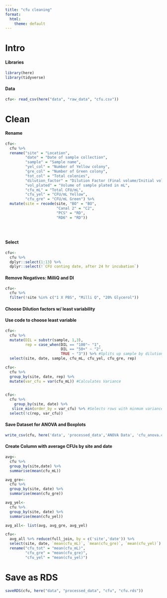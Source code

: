 ```yaml
---
title: "cfu cleaning"
format:
  html:
    theme: default
---
```


# Intro

#### Libraries

```r
library(here)
library(tidyverse)
```

#### Data

```r
cfu<- read_csv(here("data", "raw_data", "cfu.csv"))
```

# Clean

#### Rename

```r
cfu<-
  cfu %>%
  rename("site" = "Location",
         "date" = "Date of sample collection",
         "sample" = "Sample name",
         "yel_col" = "Number of Yellow colony",
         "gre_col" = "Number of Green colony",
         "tot_col" = "Total colonies",
         "dilution_factor" = "Dilution Factor (Final volume/Initial volume)",
         "vol_plated" = "Volume of sample plated in mL",
         "cfu_mL" = "Total CFU/mL",
         "cfu_yel" = "CFU/mL Yellow",
         "cfu_gre" = "CFU/mL Green") %>%
  mutate(site = recode(site, "BO" = "BO",
                       "Canal 2" = "C2",
                       "PCS" = "RD",
                       "RD6" = "RD"))


  
```

#### Select

```r
cfu<-
  cfu %>%
  dplyr::select(1:13) %>%
  dplyr::select(!`CFU conting date, after 24 hr incubation`)
```

#### Remove Negatives: MilliQ and DI

```r
cfu<-
  cfu %>%
  filter(!site %in% c("1 X PBS", "Milli Q", "20% Glycerol"))
```

#### Choose Dilution factors w/ least variability

<!--# Need to be careful here. Check with Erin on choosing this. -->

#### Use code to choose least variable

```r
cfu<- 
  cfu %>%
  mutate(DIL = substr(sample, 1,3),
         rep = case_when(DIL == "100"~ "1", 
                         DIL == "50+" ~ "2",
                         TRUE ~ "3")) %>% #Splits up sample by dilution
  select(site, date, sample, cfu_mL, cfu_yel, cfu_gre, rep) 

```

```r
cfu<- 
  cfu %>%
  group_by(site, date, rep) %>%
  mutate(var_cfu = var(cfu_mL)) #Calculates Variance
  
```

```r
cfu<-
  cfu %>% 
    group_by(site, date) %>% 
   slice_min(order_by = var_cfu) %>% #Selects rows with minmum variance by date and site
  select(!c(rep, var_cfu))

```

#### Save Dataset for ANOVA and Boxplots

```r
write_csv(cfu, here('data', 'processed_data','ANOVA Data', 'cfu_anova.csv' ))
```

#### Create Column with average CFUs by site and date

<!--# If i kept the individual CFU measurements (triplicates by date) then there would be three repeititve measurements per date and this impactgs downstream stats.  -->

```r
avg<-
  cfu %>% 
  group_by(site,date) %>% 
  summarise(mean(cfu_mL)) 

avg_gre<-
  cfu %>%
  group_by(site, date) %>%
  summarise(mean(cfu_gre))

avg_yel<-
  cfu %>%
  group_by(site, date) %>%
  summarise(mean(cfu_yel))

avg_all<- list(avg, avg_gre, avg_yel)

cfu<-
  avg_all %>% reduce(full_join, by = c('site','date')) %>%
  select(site, date, `mean(cfu_mL)`, `mean(cfu_gre)`, `mean(cfu_yel)`) %>%
  rename("cfu_tot" = "mean(cfu_mL)",
         "cfu_gre" = "mean(cfu_gre)",
         "cfu_yel" = "mean(cfu_yel)")

```

# Save as RDS

```r
saveRDS(cfu, here("data", "processed_data", "cfu", "cfu.rds"))
```
